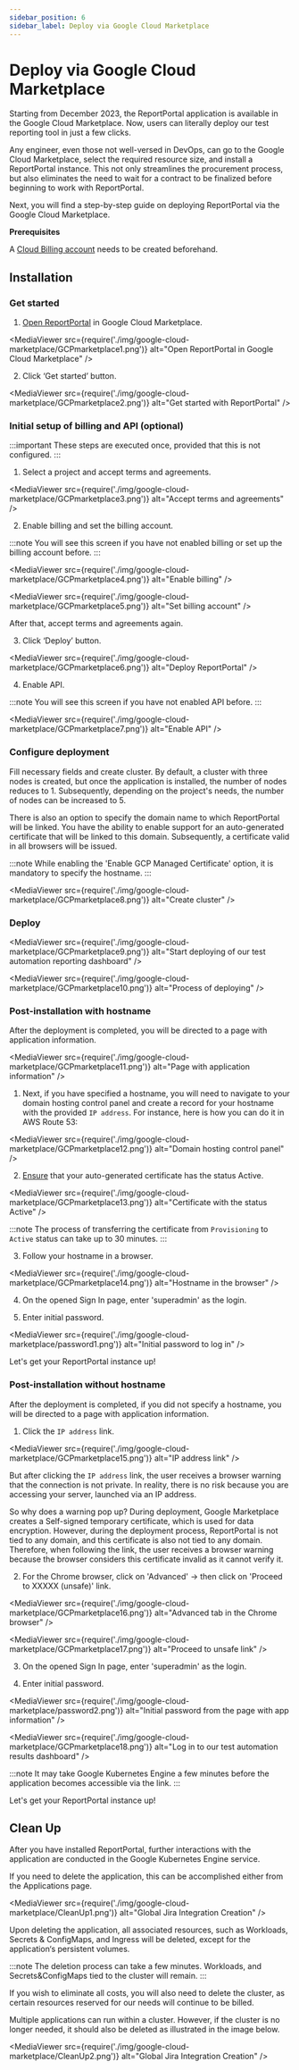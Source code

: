 ```yaml
---
sidebar_position: 6
sidebar_label: Deploy via Google Cloud Marketplace
---
```


# Deploy via Google Cloud Marketplace

Starting from December 2023, the ReportPortal application is available in the Google Cloud Marketplace. Now, users can literally deploy our test reporting tool in just a few clicks.

Any engineer, even those not well-versed in DevOps, can go to the Google Cloud Marketplace, select the required resource size, and install a ReportPortal instance. This not only streamlines the procurement process, but also eliminates the need to wait for a contract to be finalized before beginning to work with ReportPortal.

Next, you will find a step-by-step guide on deploying ReportPortal via the Google Cloud Marketplace.

**Prerequisites**

A [Cloud Billing account](https://cloud.google.com/billing/docs/how-to/create-billing-account) needs to be created beforehand.

## Installation

### Get started

1. [Open ReportPortal](https://console.cloud.google.com/marketplace/product/epam-mp-rp/reportportal?project=epam-mp-rp&pli=1)
in Google Cloud Marketplace.

<MediaViewer src={require('./img/google-cloud-marketplace/GCPmarketplace1.png')} alt="Open ReportPortal in Google Cloud Marketplace" />

2. Click ‘Get started’ button.

<MediaViewer src={require('./img/google-cloud-marketplace/GCPmarketplace2.png')} alt="Get started with ReportPortal" />

### Initial setup of billing and API (optional)

:::important
These steps are executed once, provided that this is not configured.
:::

1. Select a project and accept terms and agreements.

<MediaViewer src={require('./img/google-cloud-marketplace/GCPmarketplace3.png')} alt="Accept terms and agreements" />

2. Enable billing and set the billing account.

:::note
You will see this screen if you have not enabled billing or set up the billing account before.
:::

<MediaViewer src={require('./img/google-cloud-marketplace/GCPmarketplace4.png')} alt="Enable billing" />

<MediaViewer src={require('./img/google-cloud-marketplace/GCPmarketplace5.png')} alt="Set billing account" />

After that, accept terms and agreements again.

3. Click ‘Deploy’ button.

<MediaViewer src={require('./img/google-cloud-marketplace/GCPmarketplace6.png')} alt="Deploy ReportPortal" />

4. Enable API.

:::note
You will see this screen if you have not enabled API before.
:::

<MediaViewer src={require('./img/google-cloud-marketplace/GCPmarketplace7.png')} alt="Enable API" />

### Configure deployment

Fill necessary fields and create cluster. By default, a cluster with three nodes is created, but once the application is installed,
the number of nodes reduces to 1. Subsequently, depending on the project's needs, the number of nodes can be increased to 5.

There is also an option to specify the domain name to which ReportPortal will be linked. You have the ability to enable support for
an auto-generated certificate that will be linked to this domain. Subsequently, a certificate valid in all browsers will be issued.

:::note
While enabling the 'Enable GCP Managed Certificate' option, it is mandatory to specify the hostname.
:::

<MediaViewer src={require('./img/google-cloud-marketplace/GCPmarketplace8.png')} alt="Create cluster" />

### Deploy

<MediaViewer src={require('./img/google-cloud-marketplace/GCPmarketplace9.png')} alt="Start deploying of our test automation reporting dashboard" />

<MediaViewer src={require('./img/google-cloud-marketplace/GCPmarketplace10.png')} alt="Process of deploying" />

### Post-installation with hostname

After the deployment is completed, you will be directed to a page with application information.

<MediaViewer src={require('./img/google-cloud-marketplace/GCPmarketplace11.png')} alt="Page with application information" />

1. Next, if you have specified a hostname, you will need to navigate to your domain hosting control panel and create a record
for your hostname with the provided `IP address`. For instance, here is how you can do it in AWS Route 53:

<MediaViewer src={require('./img/google-cloud-marketplace/GCPmarketplace12.png')} alt="Domain hosting control panel" />

2. [Ensure](https://console.cloud.google.com/net-services/loadbalancing/advanced/sslCertificates/list) that your auto-generated certificate has the status Active.<br />

<MediaViewer src={require('./img/google-cloud-marketplace/GCPmarketplace13.png')} alt="Certificate with the status Active" />

:::note
The process of transferring the certificate from `Provisioning` to `Active` status can take up to 30 minutes.
:::

3. Follow your hostname in a browser.

<MediaViewer src={require('./img/google-cloud-marketplace/GCPmarketplace14.png')} alt="Hostname in the browser" />

4. On the opened Sign In page, enter 'superadmin' as the login.

5. Enter initial password.

<MediaViewer src={require('./img/google-cloud-marketplace/password1.png')} alt="Initial password to log in" />

Let's get your ReportPortal instance up!

### Post-installation without hostname

After the deployment is completed, if you did not specify a hostname, you will be directed to a page with application information.

1. Click the `IP address` link.

<MediaViewer src={require('./img/google-cloud-marketplace/GCPmarketplace15.png')} alt="IP address link" />

But after clicking the `IP address` link, the user receives a browser warning that the connection is not private. In reality, there is no risk because you are accessing your server, launched via an IP address.

So why does a warning pop up? During deployment, Google Marketplace creates a Self-signed temporary certificate, which is used for data encryption. However, during the deployment process, ReportPortal is not tied to any domain, and this certificate is also not tied to any domain. Therefore, when following the link, the user receives a browser warning because the browser considers this certificate invalid as it cannot verify it.

2. For the Chrome browser, click on 'Advanced' -> then click on 'Proceed to XXXXX (unsafe)' link. 

<MediaViewer src={require('./img/google-cloud-marketplace/GCPmarketplace16.png')} alt="Advanced tab in the Chrome browser" />

<MediaViewer src={require('./img/google-cloud-marketplace/GCPmarketplace17.png')} alt="Proceed to unsafe link" />

3. On the opened Sign In page, enter 'superadmin' as the login.

4. Enter initial password.

<MediaViewer src={require('./img/google-cloud-marketplace/password2.png')} alt="Initial password from the page with app information" />

<MediaViewer src={require('./img/google-cloud-marketplace/GCPmarketplace18.png')} alt="Log in to our test automation results dashboard" />

:::note
It may take Google Kubernetes Engine a few minutes before the application becomes accessible via the link.
:::

Let's get your ReportPortal instance up!

## Clean Up

After you have installed ReportPortal, further interactions with the application are conducted in the Google Kubernetes Engine service.

If you need to delete the application, this can be accomplished either from the Applications page.

<MediaViewer src={require('./img/google-cloud-marketplace/CleanUp1.png')} alt="Global Jira Integration Creation" />

Upon deleting the application, all associated resources, such as Workloads, Secrets & ConfigMaps, and Ingress will be deleted, except for the application‘s persistent volumes.

:::note
The deletion process can take a few minutes. Workloads, and Secrets&ConfigMaps tied to the cluster will remain.
:::

If you wish to eliminate all costs, you will also need to delete the cluster, as certain resources reserved for our needs will continue to be billed.

Multiple applications can run within a cluster. However, if the cluster is no longer needed, it should also be deleted as illustrated in the image below.

<MediaViewer src={require('./img/google-cloud-marketplace/CleanUp2.png')} alt="Global Jira Integration Creation" />
